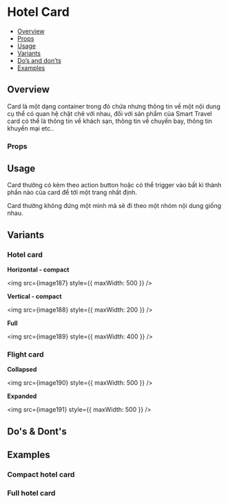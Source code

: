 
<Meta of={Stories} />

# Hotel Card

- [Overview](#overview)
- [Props](#props)
- [Usage](#usage)
- [Variants](#variants)
- [Do’s and don’ts](#dos--donts)
- [Examples](#examples)

## Overview

Card là một dạng container trong đó chứa nhưng thông tin về một nội dung
cụ thể có quan hệ chặt chẽ với nhau, đối với sản phẩm của Smart Travel
card có thể là thông tin về khách sạn, thông tin về chuyến bay, thông
tin khuyến mại etc..

<Canvas of={Stories.Default} />

### Props

<Controls of={Stories.Default} />

## Usage

Card thường có kèm theo action button hoặc có thể trigger vào bất kì
thành phần nào của card để tới một trang nhất định.

Card thường không đứng một mình mà sẽ đi theo một nhóm nội dung giống
nhau.

## Variants

### Hotel card

**Horizontal - compact**

<img src={image187} style={{ maxWidth: 500 }} />

**Vertical - compact**

<img src={image188} style={{ maxWidth: 200 }} />

**Full**

<img src={image189} style={{ maxWidth: 400 }} />

### Flight card

**Collapsed**

<img src={image190} style={{ maxWidth: 500 }} />

**Expanded**

<img src={image191} style={{ maxWidth: 500 }} />

## Do's & Dont's

## Examples

### Compact hotel card

<Canvas of={Stories.Compact} />

### Full hotel card

<Canvas of={Stories.Full} />
